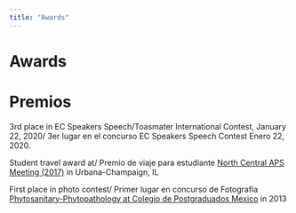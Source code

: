 ```yaml
---
title: "Awards"
---
```

  
# Awards  
# Premios
 
3rd place in EC Speakers Speech/Toasmater International Contest, January 22, 2020/ 3er lugar en el concurso EC Speakers Speech Contest Enero 22, 2020.

Student travel award at/ Premio de viaje para estudiante [North Central APS Meeting (2017)](https://www.apsnet.org/members/divisions/nc/Pages/TravelAwards.aspx) in Urbana-Champaign, IL  

First place in photo contest/ Primer lugar en concurso de Fotografía [Phytosanitary-Phytopathology at Colegio de Postgraduados Mexico ](https://www.colpos.mx/wb/index.php/campus-montecillo/posgrados/fitosanidad) in 2013



